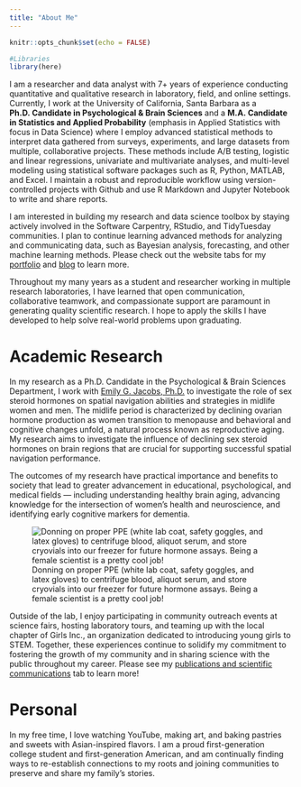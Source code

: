 ```yaml
---
title: "About Me"
---
```


```r
knitr::opts_chunk$set(echo = FALSE)

#Libraries
library(here)
```


I am a researcher and data analyst with 7+ years of experience conducting quantitative and qualitative research in laboratory, field, and online settings. Currently, I work at the University of California, Santa Barbara as a **Ph.D. Candidate in Psychological & Brain Sciences** and a **M.A. Candidate in Statistics and Applied Probability** (emphasis in Applied Statistics with focus in Data Science) where I employ advanced statistical methods to interpret data gathered from surveys, experiments, and large datasets from multiple, collaborative projects. These methods include A/B testing, logistic and linear regressions, univariate and multivariate analyses, and multi-level modeling using statistical software packages such as R, Python, MATLAB, and Excel. I maintain a robust and reproducible workflow using version-controlled projects with Github and use R Markdown and Jupyter Notebook to write and share reports.

I am interested in building my research and data science toolbox by staying actively involved in the Software Carpentry, RStudio, and TidyTuesday communities. I plan to continue learning advanced methods for analyzing and communicating data, such as Bayesian analysis, forecasting, and other machine learning methods. Please check out the website tabs for my [portfolio](https://esswhy.github.io/portfolio.html) and [blog](https://esswhy.github.io/blog.html) to learn more.


Throughout my many years as a student and researcher working in multiple research laboratories, I have learned that open communication, collaborative teamwork, and compassionate support are paramount in generating quality scientific research. I hope to apply the skills I have developed to help solve real-world problems upon graduating.


# Academic Research

In my research as a Ph.D. Candidate in the Psychological & Brain Sciences Department, I work with [Emily G. Jacobs, Ph.D.](https://jacobs.psych.ucsb.edu/) to investigate the role of sex steroid hormones on spatial navigation abilities and strategies in midlife women and men. The midlife period is characterized by declining ovarian hormone production as women transition to menopause and behavioral and cognitive changes unfold, a natural process known as reproductive aging. My research aims to investigate the influence of declining sex steroid hormones on brain regions that are crucial for supporting successful spatial navigation performance. 

The outcomes of my research have practical importance and benefits to society that lead to greater advancement in educational, psychological, and medical fields — including understanding healthy brain aging, advancing knowledge for the intersection of women's health and neuroscience, and identifying early cognitive markers for dementia.

![Donning on proper PPE (white lab coat, safety goggles, and latex gloves) to centrifuge blood, aliquot serum, and store cryovials into our freezer for future hormone assays. Being a female scientist is a pretty cool job!](figures/shuying_lab_freezer.jpg)

Outside of the lab, I enjoy participating in community outreach events at science fairs, hosting laboratory tours, and teaming up with the local chapter of Girls Inc., an organization dedicated to introducing young girls to STEM. Together, these experiences continue to solidify my commitment to fostering the growth of my community and in sharing science with the public throughout my career. Please see my [publications and scientific communications](https://esswhy.github.io/scientific_communication.html) tab to learn more!


# Personal

In my free time, I love watching YouTube, making art, and baking pastries and sweets with Asian-inspired flavors. I am a proud first-generation college student and first-generation American, and am continually finding ways to re-establish connections to my roots and joining communities to preserve and share my family's stories.

